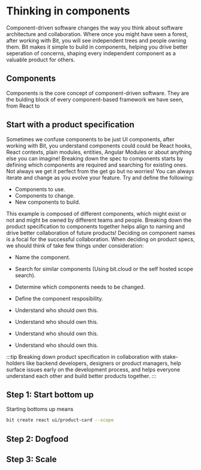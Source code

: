 

# Thinking in components

<Subtitle>
  Component-driven software changes the way you think about software architecture and collaboration. Where once you might have seen a forest, after working with Bit, 
  you will see independent trees and people owning them. Bit makes it simple to build in components, helping you drive better seperation of concerns, shaping every independent component as a
  valuable product for others. 
</Subtitle>

## Components
Components is the core concept of component-driven software. They are the bulding block of every component-based framework we have seen, from React to 
<!-- Component-based software are transforming how we think about software architecture and development. [React](https://reactjs.org), [Angular](https://angular.io), [Vue](https://vuejs.org) and Web components 
has transformed how we think about composing UI interfaces and applications. Harmony which Bit is based on, is also a component-driven framework intended for feature development. Component-driven  -->

## Start with a product specification
Sometimes we confuse components to be just UI components, after working with Bit, you understand components could could be React hooks, React contexts, plain modules, entities, 
Angular Modules or about anything else you can imagine! Breaking down the spec to components starts 
by defining which components are required and searching for existing ones. Not always we get it perfect from the get go but no worries! You can always iterate and change as you evolve
your feature. Try and define the following:

- Components to use.
- Components to change.
- New components to build.

<!-- TODO: force nav blue highlithing on all components in the below. -->

<ProductCard
  title="Nike Air"
  text="Lorem ipsum dolor sit amet consectetur adipisicing elit. Modi quos quidem sequi illum facere recusandae voluptatibus"
  alt="Nike Air"
  src="https://images.unsplash.com/photo-1595950653106-6c9ebd614d3a?ixid=MnwxMjA3fDB8MHxzZWFyY2h8NDV8fHNuZWFrZXJ8ZW58MHx8MHx8&ixlib=rb-1.2.1&auto=format&fit=crop&w=800&q=60"
  price={190}
  className={styles.productCard}
  buttonText="add to cart"
/>

This example is composed of different components, which might exist or not and might be owned by different teams and people. Breaking down the product specification to components
together helps align to naming and drive better collaboration of future products! Deciding on component names is a focal for the successful collaboration. When deciding on 
product specs, we should think of take few things under consideration: 

- Name the component.
- Search for similar components (Using bit.cloud or the self hosted scope search).
- Determine which components needs to be changed.

- Define the component resposibility.
- Understand who should own this.
- Understand who should own this.
- Understand who should own this.
- Understand who should own this.

:::tip
Breaking down product specification in collaboration with stake-holders like backend developers, designers or product managers, help surface issues early on the development process, 
and helps everyone understand each other and build better products together.
:::

## Step 1: Start bottom up
Starting bottoms up means

```bash
bit create react ui/product-card --scope 
```


## Step 2: Dogfood

## Step 3: Scale


